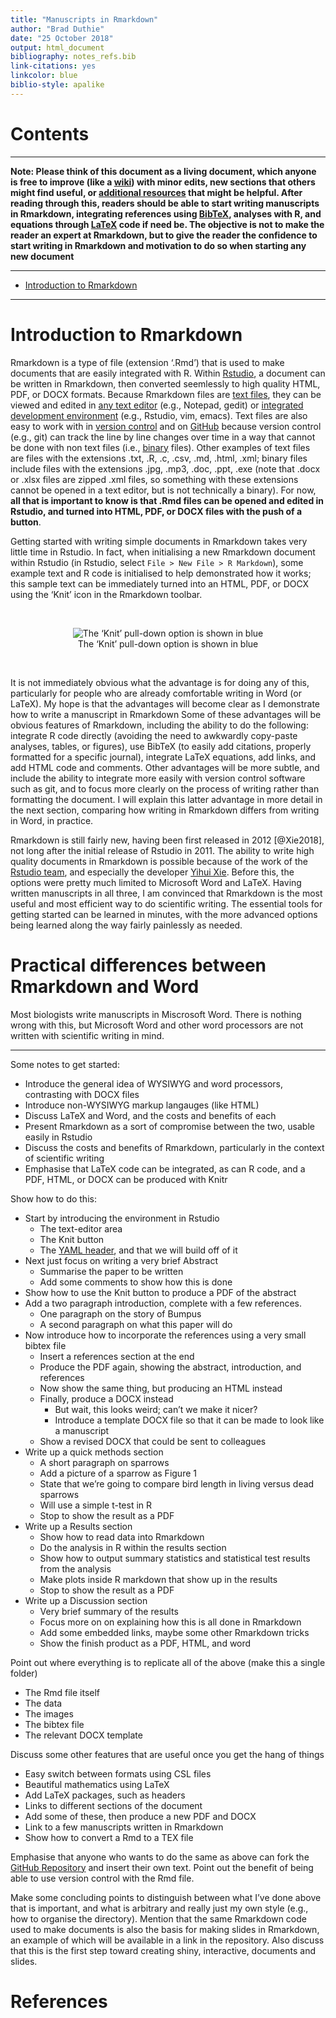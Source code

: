 ```yaml
---
title: "Manuscripts in Rmarkdown"
author: "Brad Duthie"
date: "25 October 2018"
output: html_document
bibliography: notes_refs.bib
link-citations: yes
linkcolor: blue
biblio-style: apalike
---
```



Contents
================================================================================

********************************************************************************

**Note: Please think of this document as a living document, which anyone is free to improve (like a [wiki](https://en.wikipedia.org/wiki/Wiki)) with minor edits, new sections that others might find useful, or [additional resources](#whatelse) that might be helpful. After reading through this, readers should be able to start writing manuscripts in Rmarkdown, integrating references using [BibTeX](https://en.wikipedia.org/wiki/BibTeX), analyses with R, and equations through [LaTeX](https://en.wikipedia.org/wiki/LaTeX) code if need be. The objective is not to make the reader an expert at Rmarkdown, but to give the reader the confidence to start writing in Rmarkdown and motivation to do so when starting any new document**

********************************************************************************

- [Introduction to Rmarkdown](#what_is_rmd)

********************************************************************************

<a name="what_is_rmd">Introduction to Rmarkdown</a>
================================================================================

Rmarkdown is a type of file (extension '.Rmd') that is used to make documents that are easily integrated with R. Within [Rstudio](https://www.rstudio.com/), a document can be written in Rmarkdown, then converted seemlessly to high quality HTML, PDF, or DOCX formats. Because Rmarkdown files are [text files](https://en.wikipedia.org/wiki/Text_file), they can be viewed and edited in [any text editor](https://en.wikipedia.org/wiki/List_of_text_editors) (e.g., Notepad, gedit) or [integrated development environment](https://en.wikipedia.org/wiki/Integrated_development_environment) (e.g., Rstudio, vim, emacs). Text files are also easy to work with in [version control](https://stirlingcodingclub.github.io/version_control/vc_notes.html) and on [GitHub](https://github.com/) because version control (e.g., git) can track the line by line changes over time in a way that cannot be done with non text files (i.e., [binary](https://en.wikipedia.org/wiki/Binary_file) files). Other examples of text files are files with the extensions .txt, .R, .c, .csv, .md, .html, .xml; binary files include files with the extensions .jpg, .mp3, .doc, .ppt, .exe (note that .docx or .xlsx files are zipped .xml files, so something with these extensions cannot be opened in a text editor, but is not technically a binary). For now, **all that is important to know is that .Rmd files can be opened and edited in Rstudio, and turned into HTML, PDF, or DOCX files with the push of a button**.

Getting started with writing simple documents in Rmarkdown takes very little time in Rstudio. In fact, when initialising a new Rmarkdown document within Rstudio (in Rstudio, select `File > New File > R Markdown`), some example text and R code is initialised to help demonstrated how it works; this sample text can be immediately turned into an HTML, PDF, or DOCX using the 'Knit' icon in the Rmarkdown toolbar.

<br>
<center>
![The 'Knit' pull-down option is shown in blue](images/Rstudio_toolbar.png)
</center>
<br>

It is not immediately obvious what the advantage is for doing any of this, particularly for people who are already comfortable writing in Word (or LaTeX). My hope is that the advantages will become clear as I demonstrate how to write a manuscript in Rmarkdown Some of these advantages will be obvious features of Rmarkdown, including the ability to do the following: integrate R code directly (avoiding the need to awkwardly copy-paste analyses, tables, or figures), use BibTeX (to easily add citations, properly formatted for a specific journal), integrate LaTeX equations, add links, and add HTML code and comments.  Other advantages will be more subtle, and include the ability to integrate more easily with version control software such as git, and to focus more clearly on the process of writing rather than formatting the document. I will explain this latter advantage in more detail in the next section, comparing how writing in Rmarkdown differs from writing in Word, in practice.

Rmarkdown is still fairly new, having been first released in 2012 [@Xie2018], not long after the initial release of Rstudio in 2011. The ability to write high quality documents in Rmarkdown is possible because of the work of the [Rstudio team](https://www.rstudio.com/about/), and especially the developer [Yihui Xie](https://yihui.name/). Before this, the options were pretty much limited to Microsoft Word and LaTeX. Having written manuscripts in all three, I am convinced that Rmarkdown is the most useful and most efficient way to do scientific writing. The essential tools for getting started can be learned in minutes, with the more advanced options being learned along the way fairly painlessly as needed.


Practical differences between Rmarkdown and Word
================================================================================

Most biologists write manuscripts in Miscrosoft Word. There is nothing wrong with this, but Microsoft Word and other word processors are not written with scientific writing in mind.


********************************************************************************

Some notes to get started:

- Introduce the general idea of WYSIWYG and word processors, contrasting with DOCX files
- Introduce non-WYSIWYG markup langauges (like HTML)
- Discuss LaTeX and Word, and the costs and benefits of each
- Present Rmarkdown as a sort of compromise between the two, usable easily in Rstudio
- Discuss the costs and benefits of Rmarkdown, particularly in the context of scientific writing
- Emphasise that LaTeX code can be integrated, as can R code, and a PDF, HTML, or DOCX can be produced with Knitr

Show how to do this:

- Start by introducing the environment in Rstudio
    - The text-editor area
    - The Knit button
    - The [YAML header](https://en.wikipedia.org/wiki/YAML), and that we will build off of it
- Next just focus on writing a very brief Abstract
    - Summarise the paper to be written
    - Add some comments to show how this is done
- Show how to use the Knit button to produce a PDF of the abstract
- Add a two paragraph introduction, complete with a few references.
    - One paragraph on the story of Bumpus
    - A second paragraph on what this paper will do
- Now introduce how to incorporate the references using a very small bibtex file
    - Insert a references section at the end
    - Produce the PDF again, showing the abstract, introduction, and references
    - Now show the same thing, but producing an HTML instead
    - Finally, produce a DOCX instead
        - But wait, this looks weird; can't we make it nicer?
        - Introduce a template DOCX file so that it can be made to look like a manuscript
    - Show a revised DOCX that could be sent to colleagues
- Write up a quick methods section
    - A short paragraph on sparrows
    - Add a picture of a sparrow as Figure 1
    - State that we're going to compare bird length in living versus dead sparrows
    - Will use a simple t-test in R
    - Stop to show the result as a PDF
- Write up a Results section
    - Show how to read data into Rmarkdown
    - Do the analysis in R within the results section
    - Show how to output summary statistics and statistical test results from the analysis
    - Make plots inside R markdown that show up in the results
    - Stop to show the result as a PDF
- Write up a Discussion section
    - Very brief summary of the results
    - Focus more on on explaining how this is all done in Rmarkdown
    - Add some embedded links, maybe some other Rmarkdown tricks
    - Show the finish product as a PDF, HTML, and word

Point out where everything is to replicate all of the above (make this a single folder)

- The Rmd file itself
- The data
- The images
- The bibtex file
- The relevant DOCX template

Discuss some other features that are useful once you get the hang of things

- Easy switch between formats using CSL files
- Beautiful mathematics using LaTeX
- Add LaTeX packages, such as headers
- Links to different sections of the document 
- Add some of these, then produce a new PDF and DOCX
- Link to a few manuscripts written in Rmarkdown
- Show how to convert a Rmd to a TEX file

Emphasise that anyone who wants to do the same as above can fork the [GitHub Repository](https://github.com/StirlingCodingClub/Manuscripts_in_Rmarkdown) and insert their own text. Point out the benefit of being able to use version control with the Rmd file. 

Make some concluding points to distinguish between what I've done above that is important, and what is arbitrary and really just my own style (e.g., how to organise the directory). Mention that the same Rmarkdown code used to make documents is also the basis for making slides in Rmarkdown, an example of which will be available in a link in the repository. Also discuss that this is the first step toward creating shiny, interactive, documents and slides.

References
=======================================================

